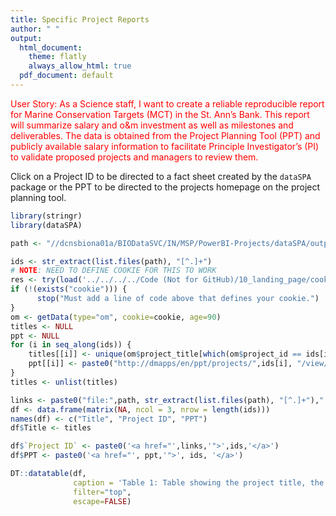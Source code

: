 ```yaml
---
title: Specific Project Reports
author: " "
output:
  html_document:
    theme: flatly
    always_allow_html: true
  pdf_document: default
---
```


<span style="color:red">User Story: As a Science staff, I want to create a reliable reproducible report for Marine Conservation Targets (MCT) in the St. Ann's Bank. This report will summarize salary and o&m investment as well as milestones and deliverables. The data is obtained from the Project Planning Tool (PPT) and publicly available salary information to facilitate Principle Investigator's  (PI) to validate proposed projects and managers to review them.</span>

Click on a Project ID to be directed to a fact sheet created by the `dataSPA` package or the PPT to be directed to the projects homepage
on the project planning tool.


```r
library(stringr)
library(dataSPA)

path <- "//dcnsbiona01a/BIODataSVC/IN/MSP/PowerBI-Projects/dataSPA/outputs/reports/"

ids <- str_extract(list.files(path), "[^.]+")
# NOTE: NEED TO DEFINE COOKIE FOR THIS TO WORK
res <- try(load('../../../../Code (Not for GitHub)/10_landing_page/cookie'), silent=TRUE)
if (!(exists("cookie"))) {
      stop("Must add a line of code above that defines your cookie.")
}
om <- getData(type="om", cookie=cookie, age=90)
titles <- NULL
ppt <- NULL
for (i in seq_along(ids)) {
    titles[[i]] <- unique(om$project_title[which(om$project_id == ids[i])])
    ppt[[i]] <- paste0("http://dmapps/en/ppt/projects/",ids[i], "/view/")
}
titles <- unlist(titles)

links <- paste0("file:",path, str_extract(list.files(path), "[^.]+"),".html")
df <- data.frame(matrix(NA, ncol = 3, nrow = length(ids)))
names(df) <- c("Title", "Project ID", "PPT")
df$Title <- titles

df$`Project ID` <- paste0('<a href="',links,'">',ids,'</a>')
df$PPT <- paste0('<a href="', ppt,'">', ids, '</a>')

DT::datatable(df,
              caption = 'Table 1: Table showing the project title, the link to the report created by the dataSPA package (with the associated project ID number), and the link to the homepage of the project on the PPT.',
              filter="top",
              escape=FALSE)
```

